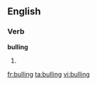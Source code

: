 ==English==

===Verb===
'''bulling'''

# {{present participle of|[[bull]]}}

[[fr:bulling]]
[[ta:bulling]]
[[vi:bulling]]